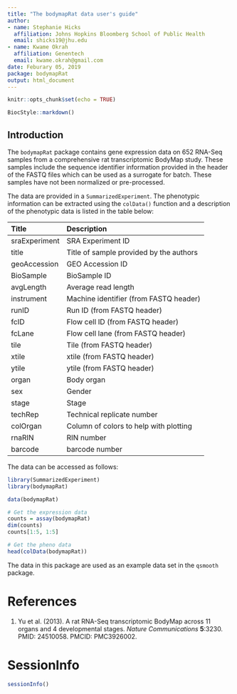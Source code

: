 ```yaml
---
title: "The bodymapRat data user's guide"
author: 
- name: Stephanie Hicks
  affiliation: Johns Hopkins Bloomberg School of Public Health
  email: shicks19@jhu.edu
- name: Kwame Okrah
  affiliation: Genentech
  email: kwame.okrah@gmail.com
date: Feburary 05, 2019
package: bodymapRat
output: html_document
---
```


```r
knitr::opts_chunk$set(echo = TRUE)
```

```r
BiocStyle::markdown()
```

<!--
  %% \VignetteEngine{knitr::knitr}
-->

## Introduction

The `bodymapRat` package contains gene expression 
data on 652 RNA-Seq samples from a comprehensive rat 
transcriptomic BodyMap study. These samples include 
the sequence identifier information provided in the 
header of the FASTQ files which can be used as a 
surrogate for batch. These samples have not been
normalized or pre-processed.

The data are provided in a `SummarizedExperiment`. The 
phenotypic information can be extracted using the 
`colData()` function and a description of the phenotypic
data is listed in the table below:

| Title | Description |
| :--- | :--- |
| sraExperiment | SRA Experiment ID | 
| title | Title of sample provided by the authors | 
| geoAccession | GEO Accession ID | 
| BioSample | BioSample ID | 
| avgLength | Average read length | 
| instrument | Machine identifier (from FASTQ header) | 
| runID | Run ID (from FASTQ header) | 
| fcID | Flow cell ID (from FASTQ header) | 
| fcLane | Flow cell lane (from FASTQ header) | 
| tile | Tile (from FASTQ header) | 
| xtile | xtile (from FASTQ header) | 
| ytile | ytile (from FASTQ header) | 
| organ | Body organ | 
| sex | Gender | 
| stage | Stage | 
| techRep | Technical replicate number | 
| colOrgan | Column of colors to help with plotting | 
| rnaRIN | RIN number | 
| barcode | barcode number | 


The data can be accessed as follows:

```r
library(SummarizedExperiment)
library(bodymapRat)
```

```r
data(bodymapRat)

# Get the expression data
counts = assay(bodymapRat)
dim(counts)
counts[1:5, 1:5]

# Get the pheno data
head(colData(bodymapRat))
```

The data in this package are used as an example
data set in the `qsmooth` package.

# References

1. Yu et al. (2013). A rat RNA-Seq transcriptomic
BodyMap across 11 organs and 4 developmental stages.
_Nature Communications_ **5**:3230. PMID: 24510058.
PMCID: PMC3926002.


# SessionInfo

```r
sessionInfo()
```


